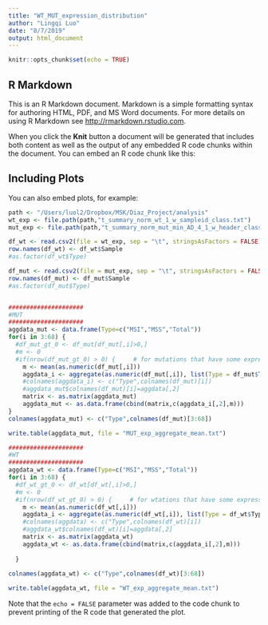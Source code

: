 ```yaml
---
title: "WT_MUT_expression_distribution"
author: "Lingqi Luo"
date: "8/7/2019"
output: html_document
---
```


```r
knitr::opts_chunk$set(echo = TRUE)
```

## R Markdown

This is an R Markdown document. Markdown is a simple formatting syntax for authoring HTML, PDF, and MS Word documents. For more details on using R Markdown see <http://rmarkdown.rstudio.com>.

When you click the **Knit** button a document will be generated that includes both content as well as the output of any embedded R code chunks within the document. You can embed an R code chunk like this:


## Including Plots

You can also embed plots, for example:

```r
path <- "/Users/luol2/Dropbox/MSK/Diaz_Project/analysis"
wt_exp <- file.path(path,"t_summary_norm_wt_1_w_sampleid_class.txt")
mut_exp <- file.path(path,"t_summary_norm_mut_min_AD_4_1_w_header_class.txt")

df_wt <- read.csv2(file = wt_exp, sep = "\t", stringsAsFactors = FALSE)
row.names(df_wt) <- df_wt$Sample
#as.factor(df_wt$Type)

df_mut <- read.csv2(file = mut_exp, sep = "\t", stringsAsFactors = FALSE)
row.names(df_mut) <- df_mut$Sample
#as.factor(df_mut$Type)


#####################
#MUT
#####################
aggdata_mut <- data.frame(Type=c("MSI","MSS","Total"))
for(i in 3:68) {
  #df_mut_gt_0 <- df_mut[df_mut[,i]>0,]
  #m <- 0
  #if(nrow(df_mut_gt_0) > 0) {     # for mutations that have some expression
    m <- mean(as.numeric(df_mut[,i]))
    aggdata_i <- aggregate(as.numeric(df_mut[,i]), list(Type = df_mut$Type), FUN = mean)
    #colnames(aggdata_i) <- c("Type",colnames(df_mut)[i])
    #aggdata_mut$colnames(df_mut)[i]=aggdata[,2]
    matrix <- as.matrix(aggdata_mut)
    aggdata_mut <- as.data.frame(cbind(matrix,c(aggdata_i[,2],m)))
}  
colnames(aggdata_mut) <- c("Type",colnames(df_mut)[3:68]) 

write.table(aggdata_mut, file = "MUT_exp_aggregate_mean.txt")

#####################
#WT
#####################
aggdata_wt <- data.frame(Type=c("MSI","MSS","Total"))
for(i in 3:68) {
  #df_wt_gt_0 <- df_wt[df_wt[,i]>0,]
  #m <- 0
  #if(nrow(df_wt_gt_0) > 0) {     # for wtations that have some expression
    m <- mean(as.numeric(df_wt[,i]))
    aggdata_i <- aggregate(as.numeric(df_wt[,i]), list(Type = df_wt$Type), FUN = mean)
    #colnames(aggdata) <- c("Type",colnames(df_wt)[i])
    #aggdata_wt$colnames(df_wt)[i]=aggdata[,2]
    matrix <- as.matrix(aggdata_wt)
    aggdata_wt <- as.data.frame(cbind(matrix,c(aggdata_i[,2],m)))
    
  }
  
colnames(aggdata_wt) <- c("Type",colnames(df_wt)[3:68]) 

write.table(aggdata_wt, file = "WT_exp_aggregate_mean.txt")
```

Note that the `echo = FALSE` parameter was added to the code chunk to prevent printing of the R code that generated the plot.
